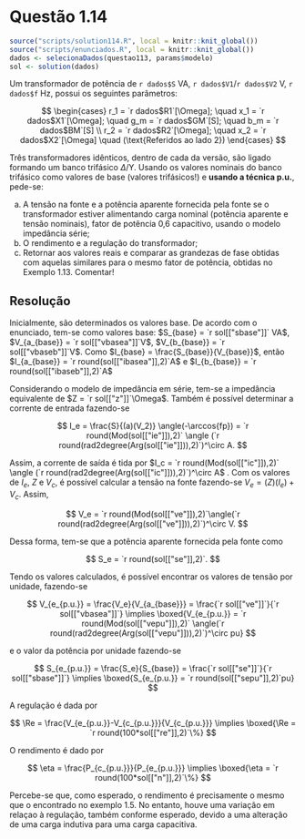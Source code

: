 <!-- Criado por Djonathan Quadras -->

# Questão 1.14 {-}


```r
source("scripts/solution114.R", local = knitr::knit_global())
source("scripts/enunciados.R", local = knitr::knit_global())
dados <- selecionaDados(questao113, params$modelo)
sol <- solution(dados)
```


Um transformador de potência de `r dados$S` VA, `r dados$V1`/`r dados$V2` V, `r dados$f` Hz, possui os seguintes parâmetros:

$$
\begin{cases}
  r_1 = `r dados$R1`[\Omega]; \quad x_1 = `r dados$X1`[\Omega]; \quad g_m = `r dados$GM`[S]; \quad b_m = `r dados$BM`[S] \\
  r_2 = `r dados$R2`[\Omega]; \quad x_2 = `r dados$X2`[\Omega] \quad (\text{Referidos ao lado 2})
\end{cases}
$$

Três transformadores idênticos, dentro de cada da versão, são ligado formando um banco trifásico $\Delta$/Y. Usando os valores nominais do banco trifásico como valores de base (valores trifásicos!) e **usando a técnica p.u.**, pede-se:

a. A tensão na fonte e a potência aparente fornecida pela fonte se o transformador estiver alimentando carga nominal (potência aparente e tensão nominais), fator de potência 0,6 capacitivo, usando o modelo impedância série;
b. O rendimento e a regulação do transformador;
c. Retornar aos valores reais e comparar as grandezas de fase obtidas com aquelas similares para o mesmo fator de potência, obtidas no Exemplo 1.13. Comentar!

## Resolução {-}

Inicialmente, são determinados os valores base. De acordo com o enunciado, tem-se como valores base: $S_{base} = `r sol[["sbase"]]` VA$, $V_{a_{base}} = `r sol[["vbasea"]]`V$, $V_{b_{base}} = `r sol[["vbaseb"]]`V$. Como $I_{base} = \frac{S_{base}}{V_{base}}$, então $I_{a_{base}} = `r round(sol[["ibasea"]],2)`A$ e $I_{b_{base}} = `r round(sol[["ibaseb"]],2)`A$

Considerando o modelo de impedância em série, tem-se a impedância equivalente de $Z = `r sol[["z"]]`\Omega$. Também é possível determinar a corrente de entrada fazendo-se 

$$
I_e = \frac{S}{(a)(V_2)} \angle(-\arccos{fp}) = `r round(Mod(sol[["ie"]]),2)` \angle (`r round(rad2degree(Arg(sol[["ie"]])),2)`)^\circ A.
$$

Assim, a corrente de saída é tida por $I_c = `r round(Mod(sol[["ic"]]),2)` \angle (`r round(rad2degree(Arg(sol[["ic"]])),2)`)^\circ A$ . Com os valores de $I_e$, $Z$ e $V_c$, é possível calcular a tensão na fonte fazendo-se $V_e = (Z)(I_e) + V_c$. Assim, 

$$
V_e = `r round(Mod(sol[["ve"]]),2)`\angle(`r round(rad2degree(Arg(sol[["ve"]])),2)`)^\circ V.
$$

Dessa forma, tem-se que a potência aparente fornecida pela fonte como 

$$
S_e = `r round(sol[["se"]],2)`.
$$

Tendo os valores calculados, é possível encontrar os valores de tensão por unidade, fazendo-se 

$$
V_{e_{p.u.}} = \frac{V_e}{V_{a_{base}}} = \frac{`r sol[["ve"]]`}{`r sol[["vbasea"]]`} \implies \boxed{V_{e_{p.u.}} = `r round(Mod(sol[["vepu"]]),2)` \angle(`r round(rad2degree(Arg(sol[["vepu"]])),2)`)^\circ pu}
$$

e o valor da potência por unidade fazendo-se

$$
S_{e_{p.u.}} = \frac{S_e}{S_{base}} = \frac{`r sol[["se"]]`}{`r sol[["sbase"]]`} \implies \boxed{S_{e_{p.u.}} = `r round(sol[["sepu"]],2)`pu}
$$

A regulação é dada por

$$
\Re = \frac{V_{e_{p.u.}}-V_{c_{p.u.}}}{V_{c_{p.u.}}} \implies \boxed{\Re = `r round(100*sol[["re"]],2)`\%}
$$

O rendimento é dado por

$$
\eta = \frac{P_{c_{p.u.}}}{P_{e_{p.u.}}} \implies \boxed{\eta = `r round(100*sol[["n"]],2)`\%}
$$

Percebe-se que, como esperado, o rendimento é precisamente o mesmo que o encontrado no exemplo 1.5. No entanto, houve uma variação em relaçao à regulação, também conforme esperado, devido a uma alteração de uma carga indutiva para uma carga capacitiva.